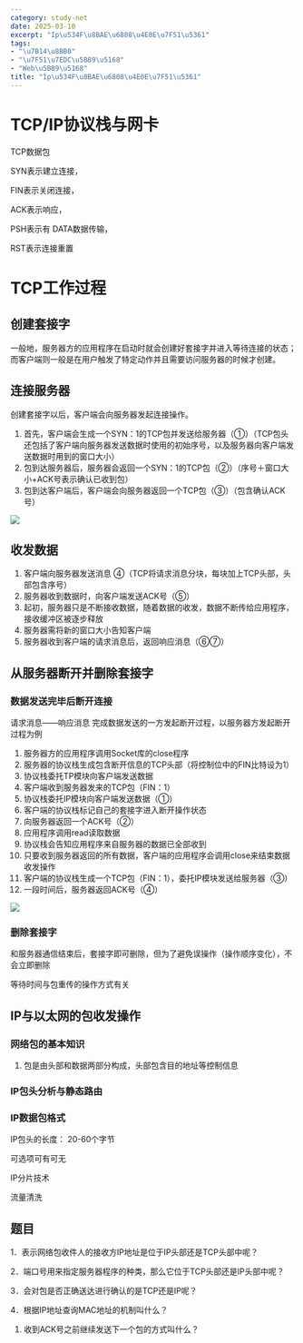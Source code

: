 ```yaml
---
category: study-net
date: 2025-03-10
excerpt: "Ip\u534F\u8BAE\u6808\u4E0E\u7F51\u5361"
tags:
- "\u7B14\u8BB0"
- "\u7F51\u7EDC\u5B89\u5168"
- "Web\u5B89\u5168"
title: "Ip\u534F\u8BAE\u6808\u4E0E\u7F51\u5361"
---
```

# TCP/IP协议栈与网卡

TCP数据包

SYN表示建立连接，

FIN表示关闭连接，

ACK表示响应，

PSH表示有 DATA数据传输，

RST表示连接重置


# TCP工作过程

## 创建套接字

一般地，服务器方的应用程序在启动时就会创建好套接字并进入等待连接的状态；而客户端则一般是在用户触发了特定动作并且需要访问服务器的时候才创建。

## 连接服务器

创建套接字以后，客户端会向服务器发起连接操作。

1. 首先，客户端会生成一个SYN：1的TCP包并发送给服务器（①）（TCP包头还包括了客户端向服务器发送数据时使用的初始序号，以及服务器向客户端发送数据时用到的窗口大小）
2. 包到达服务器后，服务器会返回一个SYN：1的TCP包（②）（序号＋窗口大小+ACK号表示确认已收到包）
3. 包到达客户端后，客户端会向服务器返回一个TCP包（③）（包含确认ACK号）

![](assets/NDF4bPMpmoCWESxhFigcW3Jbn2g.png)

## 收发数据

1. 客户端向服务器发送消息 ④（TCP将请求消息分块，每块加上TCP头部，头部包含序号）
2. 服务器收到数据时，向客户端发送ACK号（⑤）
3. 起初，服务器只是不断接收数据，随着数据的收发，数据不断传给应用程序，接收缓冲区被逐步释放
4. 服务器需将新的窗口大小告知客户端
5. 服务器收到客户端的请求消息后，返回响应消息（⑥⑦）

## 从服务器断开并删除套接字

### 数据发送完毕后断开连接

请求消息——响应消息 完成数据发送的一方发起断开过程，以服务器方发起断开过程为例

1. 服务器方的应用程序调用Socket库的close程序
2. 服务器的协议栈生成包含断开信息的TCP头部（将控制位中的FIN比特设为1）
3. 协议栈委托TP模块向客户端发送数据
4. 客户端收到服务器发来的TCP包（FIN：1）
5. 协议栈委托IP模块向客户端发送数据（①）
6. 客户端的协议栈标记自己的套接字进入断开操作状态
7. 向服务器返回一个ACK号（②）
8. 应用程序调用read读取数据
9. 协议栈会告知应用程序来自服务器的数据已全部收到
10. 只要收到服务器返回的所有数据，客户端的应用程序会调用close来结束数据收发操作
11. 客户端的协议栈生成一个TCP包（FIN：1），委托IP模块发送给服务器（③）
12. 一段时间后，服务器返回ACK号（④）

![](assets/IAsrbod6KoWL0nxWmv5cV8jKnwh.png)

### 删除套接字

和服务器通信结束后，套接字即可删除，但为了避免误操作（操作顺序变化），不会立即删除

等待时间与包重传的操作方式有关

## IP与以太网的包收发操作

### 网络包的基本知识

1. 包是由头部和数据两部分构成，头部包含目的地址等控制信息

### IP包头分析与静态路由

### IP数据包格式

IP包头的长度： 20-60个字节

可选项可有可无

IP分片技术

流量清洗

## 题目

1．表示网络包收件人的接收方IP地址是位于IP头部还是TCP头部中呢？

2．端口号用来指定服务器程序的种类，那么它位于TCP头部还是IP头部中呢？

3．会对包是否正确送达进行确认的是TCP还是IP呢？

4．根据IP地址查询MAC地址的机制叫什么？

1. 收到ACK号之前继续发送下一个包的方式叫什么？

